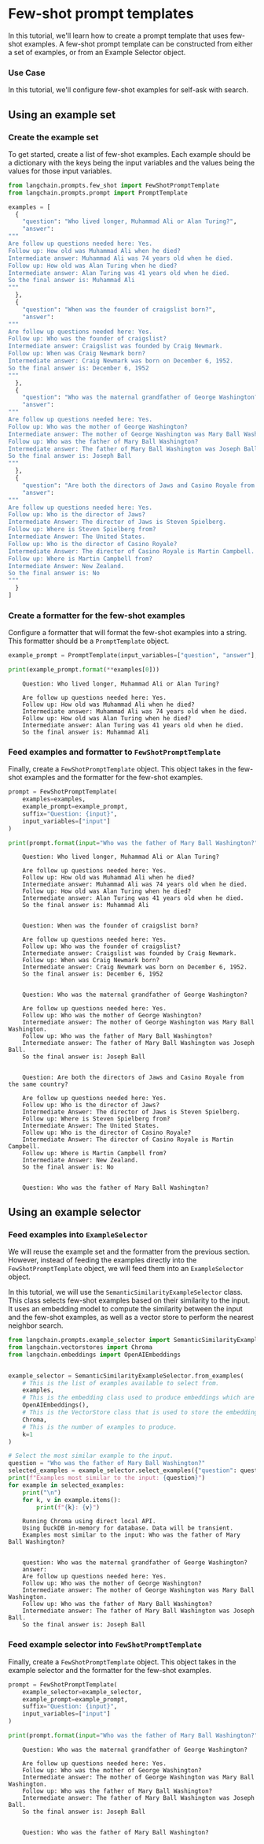 # Few-shot prompt templates

In this tutorial, we'll learn how to create a prompt template that uses few-shot examples. A few-shot prompt template can be constructed from either a set of examples, or from an Example Selector object.

### Use Case

In this tutorial, we'll configure few-shot examples for self-ask with search.


## Using an example set

### Create the example set

To get started, create a list of few-shot examples. Each example should be a dictionary with the keys being the input variables and the values being the values for those input variables.

```python
from langchain.prompts.few_shot import FewShotPromptTemplate
from langchain.prompts.prompt import PromptTemplate

examples = [
  {
    "question": "Who lived longer, Muhammad Ali or Alan Turing?",
    "answer":
"""
Are follow up questions needed here: Yes.
Follow up: How old was Muhammad Ali when he died?
Intermediate answer: Muhammad Ali was 74 years old when he died.
Follow up: How old was Alan Turing when he died?
Intermediate answer: Alan Turing was 41 years old when he died.
So the final answer is: Muhammad Ali
"""
  },
  {
    "question": "When was the founder of craigslist born?",
    "answer":
"""
Are follow up questions needed here: Yes.
Follow up: Who was the founder of craigslist?
Intermediate answer: Craigslist was founded by Craig Newmark.
Follow up: When was Craig Newmark born?
Intermediate answer: Craig Newmark was born on December 6, 1952.
So the final answer is: December 6, 1952
"""
  },
  {
    "question": "Who was the maternal grandfather of George Washington?",
    "answer":
"""
Are follow up questions needed here: Yes.
Follow up: Who was the mother of George Washington?
Intermediate answer: The mother of George Washington was Mary Ball Washington.
Follow up: Who was the father of Mary Ball Washington?
Intermediate answer: The father of Mary Ball Washington was Joseph Ball.
So the final answer is: Joseph Ball
"""
  },
  {
    "question": "Are both the directors of Jaws and Casino Royale from the same country?",
    "answer":
"""
Are follow up questions needed here: Yes.
Follow up: Who is the director of Jaws?
Intermediate Answer: The director of Jaws is Steven Spielberg.
Follow up: Where is Steven Spielberg from?
Intermediate Answer: The United States.
Follow up: Who is the director of Casino Royale?
Intermediate Answer: The director of Casino Royale is Martin Campbell.
Follow up: Where is Martin Campbell from?
Intermediate Answer: New Zealand.
So the final answer is: No
"""
  }
]
```

### Create a formatter for the few-shot examples

Configure a formatter that will format the few-shot examples into a string. This formatter should be a `PromptTemplate` object.


```python
example_prompt = PromptTemplate(input_variables=["question", "answer"], template="Question: {question}\n{answer}")

print(example_prompt.format(**examples[0]))
```

<CodeOutputBlock lang="python">

```
    Question: Who lived longer, Muhammad Ali or Alan Turing?

    Are follow up questions needed here: Yes.
    Follow up: How old was Muhammad Ali when he died?
    Intermediate answer: Muhammad Ali was 74 years old when he died.
    Follow up: How old was Alan Turing when he died?
    Intermediate answer: Alan Turing was 41 years old when he died.
    So the final answer is: Muhammad Ali

```

</CodeOutputBlock>

### Feed examples and formatter to `FewShotPromptTemplate`

Finally, create a `FewShotPromptTemplate` object. This object takes in the few-shot examples and the formatter for the few-shot examples.


```python
prompt = FewShotPromptTemplate(
    examples=examples,
    example_prompt=example_prompt,
    suffix="Question: {input}",
    input_variables=["input"]
)

print(prompt.format(input="Who was the father of Mary Ball Washington?"))
```

<CodeOutputBlock lang="python">

```
    Question: Who lived longer, Muhammad Ali or Alan Turing?

    Are follow up questions needed here: Yes.
    Follow up: How old was Muhammad Ali when he died?
    Intermediate answer: Muhammad Ali was 74 years old when he died.
    Follow up: How old was Alan Turing when he died?
    Intermediate answer: Alan Turing was 41 years old when he died.
    So the final answer is: Muhammad Ali


    Question: When was the founder of craigslist born?

    Are follow up questions needed here: Yes.
    Follow up: Who was the founder of craigslist?
    Intermediate answer: Craigslist was founded by Craig Newmark.
    Follow up: When was Craig Newmark born?
    Intermediate answer: Craig Newmark was born on December 6, 1952.
    So the final answer is: December 6, 1952


    Question: Who was the maternal grandfather of George Washington?

    Are follow up questions needed here: Yes.
    Follow up: Who was the mother of George Washington?
    Intermediate answer: The mother of George Washington was Mary Ball Washington.
    Follow up: Who was the father of Mary Ball Washington?
    Intermediate answer: The father of Mary Ball Washington was Joseph Ball.
    So the final answer is: Joseph Ball


    Question: Are both the directors of Jaws and Casino Royale from the same country?

    Are follow up questions needed here: Yes.
    Follow up: Who is the director of Jaws?
    Intermediate Answer: The director of Jaws is Steven Spielberg.
    Follow up: Where is Steven Spielberg from?
    Intermediate Answer: The United States.
    Follow up: Who is the director of Casino Royale?
    Intermediate Answer: The director of Casino Royale is Martin Campbell.
    Follow up: Where is Martin Campbell from?
    Intermediate Answer: New Zealand.
    So the final answer is: No


    Question: Who was the father of Mary Ball Washington?
```

</CodeOutputBlock>

## Using an example selector

### Feed examples into `ExampleSelector`

We will reuse the example set and the formatter from the previous section. However, instead of feeding the examples directly into the `FewShotPromptTemplate` object, we will feed them into an `ExampleSelector` object.


In this tutorial, we will use the `SemanticSimilarityExampleSelector` class. This class selects few-shot examples based on their similarity to the input. It uses an embedding model to compute the similarity between the input and the few-shot examples, as well as a vector store to perform the nearest neighbor search.


```python
from langchain.prompts.example_selector import SemanticSimilarityExampleSelector
from langchain.vectorstores import Chroma
from langchain.embeddings import OpenAIEmbeddings


example_selector = SemanticSimilarityExampleSelector.from_examples(
    # This is the list of examples available to select from.
    examples,
    # This is the embedding class used to produce embeddings which are used to measure semantic similarity.
    OpenAIEmbeddings(),
    # This is the VectorStore class that is used to store the embeddings and do a similarity search over.
    Chroma,
    # This is the number of examples to produce.
    k=1
)

# Select the most similar example to the input.
question = "Who was the father of Mary Ball Washington?"
selected_examples = example_selector.select_examples({"question": question})
print(f"Examples most similar to the input: {question}")
for example in selected_examples:
    print("\n")
    for k, v in example.items():
        print(f"{k}: {v}")
```

<CodeOutputBlock lang="python">

```
    Running Chroma using direct local API.
    Using DuckDB in-memory for database. Data will be transient.
    Examples most similar to the input: Who was the father of Mary Ball Washington?


    question: Who was the maternal grandfather of George Washington?
    answer:
    Are follow up questions needed here: Yes.
    Follow up: Who was the mother of George Washington?
    Intermediate answer: The mother of George Washington was Mary Ball Washington.
    Follow up: Who was the father of Mary Ball Washington?
    Intermediate answer: The father of Mary Ball Washington was Joseph Ball.
    So the final answer is: Joseph Ball

```

</CodeOutputBlock>

### Feed example selector into `FewShotPromptTemplate`

Finally, create a `FewShotPromptTemplate` object. This object takes in the example selector and the formatter for the few-shot examples.


```python
prompt = FewShotPromptTemplate(
    example_selector=example_selector,
    example_prompt=example_prompt,
    suffix="Question: {input}",
    input_variables=["input"]
)

print(prompt.format(input="Who was the father of Mary Ball Washington?"))
```

<CodeOutputBlock lang="python">

```
    Question: Who was the maternal grandfather of George Washington?

    Are follow up questions needed here: Yes.
    Follow up: Who was the mother of George Washington?
    Intermediate answer: The mother of George Washington was Mary Ball Washington.
    Follow up: Who was the father of Mary Ball Washington?
    Intermediate answer: The father of Mary Ball Washington was Joseph Ball.
    So the final answer is: Joseph Ball


    Question: Who was the father of Mary Ball Washington?
```

</CodeOutputBlock>
